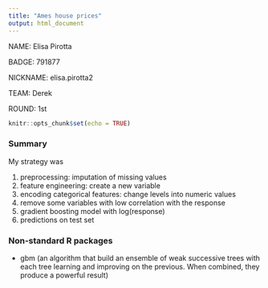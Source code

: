 ---
title: "Ames house prices"
output: html_document
---

NAME: Elisa Pirotta 

BADGE: 791877

NICKNAME: elisa.pirotta2 

TEAM: Derek 

ROUND: 1st

```{r setup, include=FALSE}
knitr::opts_chunk$set(echo = TRUE)
```

### Summary

My strategy was

1. preprocessing: imputation of missing values
2. feature engineering: create a new variable
3. encoding categorical features: change levels into numeric values
4. remove some variables with low correlation with the response
5. gradient boosting model with log(response) 
6. predictions on test set  

### Non-standard R packages

* gbm (an algorithm that build an ensemble of weak successive trees with each tree learning and improving on the previous. When combined, they produce a powerful result)

